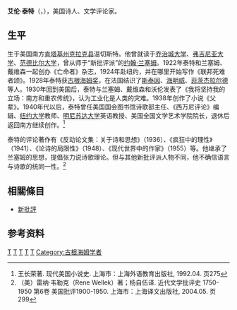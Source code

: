 '''艾伦·泰特'''（{{lang-en|Allen Tate}}，{{bd|1899年|11月19日|1979年|2月9日}}），美国诗人、文学评论家。

==生平==
生于美国南方[[肯塔基州|肯塔基州]][[克拉克县|克拉克县]]温切斯特。他曾就读于[[乔治城大学|乔治城大学]]、[[弗吉尼亚大学|弗吉尼亚大学]]、[[范德比尔大学|范德比尔大学]]，曾从师于“新批评派”的[[约翰·兰塞姆|约翰·兰塞姆]]。1922年泰特和兰塞姆、戴维森一起创办《亡命者》杂志，1924年赴纽约，并在哪里开始写作《联邦死难者颂》。1928年泰特获[[古根海姆奖|古根海姆奖]]，在法国结识了[[斯泰因|斯泰因]]、[[海明威|海明威]]、[[弗朗西斯·斯科特·菲茨杰拉德|菲茨杰拉尔德]]等人。1930年回到美国后，泰特与兰塞姆、戴维森和沃伦发表了《我将坚持我的立场：南方和重农传统》，认为工业化是人类的灾难。1938年创作了小说《父辈》。1940年代以后，泰特曾任美国国会图书馆诗歌部主任、《西万尼评论》编辑、[[纽约大学|纽约大学]]教师、[[明尼苏达大学|明尼苏达大学]]英语教授、美国全国文学艺术学院院长，退休后返回南方继续创作。<ref>王长荣著. 现代美国小说史. 上海市：上海外语教育出版社, 1992.04. 页275</ref>

泰特的评论著作有《反动论文集：关于诗和思想》（1936）、《疯狂中的理性》（1941）、《论诗的局限性》（1948）、《现代世界中的作家》（1955）等。他继承了兰塞姆的思想，提倡张力说诗歌理论。但与其他新批评派人物不同，他不确信语言与诗歌的统同一性。<ref>（美）雷纳·韦勒克（Rene Wellek）著；杨自伍译. 近代文学批评史 1750-1950 第6卷 美国批评1900-1950. 上海市：上海译文出版社, 2004.05. 页299</ref>

==相關條目==
*[[新批評|新批評]]

==参考资料==
{{reflist}}
{{US-writer-stub}}

{{Authority control}}

{{DEFAULTSORT:Tate, Allen}}
[[Category:美国文学评论家|T]]
[[Category:美国诗人|T]]
[[Category:喬治城大學校友|T]]
[[Category:維吉尼亞大學校友|T]]
[[Category:范德堡大學校友|T]]
[[Category:古根海姆学者|Category:古根海姆学者]]